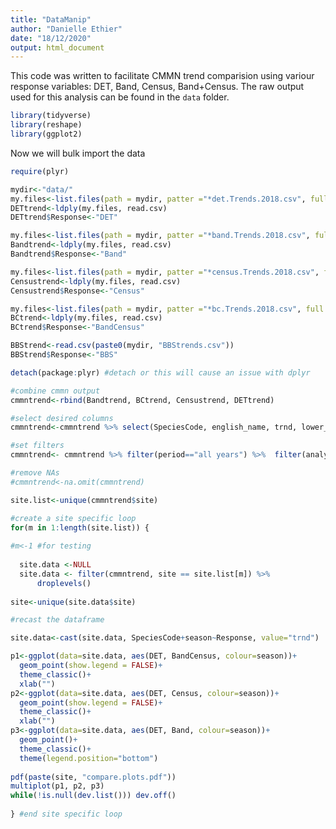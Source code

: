 ```yaml
---
title: "DataManip"
author: "Danielle Ethier"
date: "18/12/2020"
output: html_document
---
```


This code was written to facilitate CMMN trend comparision using variour response variables: DET, Band, Census, Band+Census. The raw output used for this analysis can be found in the `data` folder. 


```r

library(tidyverse)
library(reshape)
library(ggplot2)

```

Now we will bulk import the data 

```r

require(plyr)

mydir<-"data/"
my.files<-list.files(path = mydir, patter ="*det.Trends.2018.csv", full.name=TRUE)
DETtrend<-ldply(my.files, read.csv)
DETtrend$Response<-"DET"

my.files<-list.files(path = mydir, patter ="*band.Trends.2018.csv", full.name=TRUE)
Bandtrend<-ldply(my.files, read.csv)
Bandtrend$Response<-"Band"

my.files<-list.files(path = mydir, patter ="*census.Trends.2018.csv", full.name=TRUE)
Censustrend<-ldply(my.files, read.csv)
Censustrend$Response<-"Census"

my.files<-list.files(path = mydir, patter ="*bc.Trends.2018.csv", full.name=TRUE)
BCtrend<-ldply(my.files, read.csv)
BCtrend$Response<-"BandCensus"

BBStrend<-read.csv(paste0(mydir, "BBStrends.csv"))
BBStrend$Response<-"BBS"

detach(package:plyr) #detach or this will cause an issue with dplyr

```

```r

#combine cmmn output
cmmntrend<-rbind(Bandtrend, BCtrend, Censustrend, DETtrend)

#select desired columns
cmmntrend<-cmmntrend %>% select(SpeciesCode, english_name, trnd, lower_ci, upper_ci, post_prob, period, years, season, analysis_code, site, Response)

#set filters
cmmntrend<- cmmntrend %>% filter(period=="all years") %>%  filter(analysis_code=="M") %>% droplevels()

#remove NAs
#cmmntrend<-na.omit(cmmntrend)

```

```r
site.list<-unique(cmmntrend$site)

#create a site specific loop 
for(m in 1:length(site.list)) {
  
#m<-1 #for testing
    
  site.data <-NULL 
  site.data <- filter(cmmntrend, site == site.list[m]) %>%
      droplevels()
  
site<-unique(site.data$site) 

#recast the dataframe

site.data<-cast(site.data, SpeciesCode+season~Response, value="trnd")

p1<-ggplot(data=site.data, aes(DET, BandCensus, colour=season))+
  geom_point(show.legend = FALSE)+
  theme_classic()+
  xlab("")
p2<-ggplot(data=site.data, aes(DET, Census, colour=season))+
  geom_point(show.legend = FALSE)+
  theme_classic()+
  xlab("")
p3<-ggplot(data=site.data, aes(DET, Band, colour=season))+
  geom_point()+
  theme_classic()+
  theme(legend.position="bottom")
  
pdf(paste(site, "compare.plots.pdf"))
multiplot(p1, p2, p3) 
while(!is.null(dev.list())) dev.off()
  
} #end site specific loop

```

